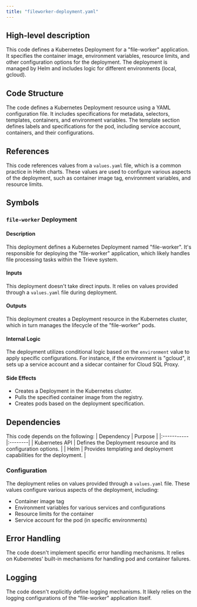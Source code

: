 ```yaml
---
title: "fileworker-deployment.yaml"
---
```


## High-level description
This code defines a Kubernetes Deployment for a "file-worker" application. It specifies the container image, environment variables, resource limits, and other configuration options for the deployment. The deployment is managed by Helm and includes logic for different environments (local, gcloud).

## Code Structure
The code defines a Kubernetes Deployment resource using a YAML configuration file. It includes specifications for metadata, selectors, templates, containers, and environment variables. The template section defines labels and specifications for the pod, including service account, containers, and their configurations.

## References
This code references values from a `values.yaml` file, which is a common practice in Helm charts. These values are used to configure various aspects of the deployment, such as container image tag, environment variables, and resource limits.

## Symbols
### `file-worker` Deployment
#### Description
This deployment defines a Kubernetes Deployment named "file-worker". It's responsible for deploying the "file-worker" application, which likely handles file processing tasks within the Trieve system.

#### Inputs
This deployment doesn't take direct inputs. It relies on values provided through a `values.yaml` file during deployment.

#### Outputs
This deployment creates a Deployment resource in the Kubernetes cluster, which in turn manages the lifecycle of the "file-worker" pods.

#### Internal Logic
The deployment utilizes conditional logic based on the `environment` value to apply specific configurations. For instance, if the environment is "gcloud", it sets up a service account and a sidecar container for Cloud SQL Proxy.

#### Side Effects
- Creates a Deployment in the Kubernetes cluster.
- Pulls the specified container image from the registry.
- Creates pods based on the deployment specification.

## Dependencies
This code depends on the following:
| Dependency | Purpose |
|:-----------|:--------|
| Kubernetes API | Defines the Deployment resource and its configuration options. |
| Helm | Provides templating and deployment capabilities for the deployment. |

### Configuration
The deployment relies on values provided through a `values.yaml` file. These values configure various aspects of the deployment, including:
- Container image tag
- Environment variables for various services and configurations
- Resource limits for the container
- Service account for the pod (in specific environments)

## Error Handling
The code doesn't implement specific error handling mechanisms. It relies on Kubernetes' built-in mechanisms for handling pod and container failures.

## Logging
The code doesn't explicitly define logging mechanisms. It likely relies on the logging configurations of the "file-worker" application itself.
